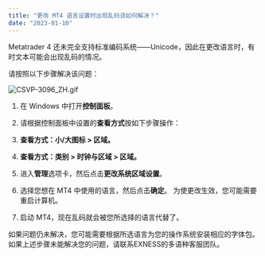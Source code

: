 ```yaml
---
title: "更改 MT4 语言设置时出现乱码该如何解决？"
date: "2023-01-10"
---
```


<Ads></Ads> 

Metatrader 4 还未完全支持标准编码系统——Unicode，因此在更改语言时，有时文本可能会出现乱码的情况。

请按照以下步骤解决该问题：

![CSVP-3096_ZH.gif](https://testingcf.jsdelivr.net/gh/jarlin8/OSS@main/exhelp/CSVP-3096_ZH.gif)

1. 在 Windows 中打开**控制面板**。
2. 请根据控制面板中设置的**查看方式**按如下步骤操作：

1. **查看方式：小/大图标 > 区域。**
2. **查看方式：类别 > 时钟与区域 > 区域。**

3. 进入**管理**选项卡，然后点击**更改系统区域设置**。
4. 选择您想在 MT4 中使用的语言，然后点击**确定**。 为使更改生效，您可能需要重启计算机。
5. 启动 MT4，现在乱码就会被您所选择的语言代替了。

如果问题仍未解决，您可能需要根据所选语言为您的操作系统安装相应的字体包。 如果上述步骤未能解决您的问题，请联系EXNESS的多语种客服团队。
